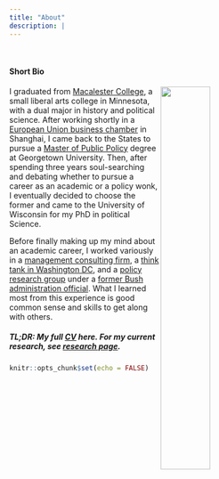 ```yaml
---
title: "About"
description: |
---
```


<br>

#### Short Bio
<img src = "policywonk.jpg" style="width:42%; margin-right: 20px" align="right"> I graduated from [Macalester College](https://www.macalester.edu/), a small liberal arts college in Minnesota, with a dual major in history and political science. After working shortly in a [European Union business chamber](https://www.europeanchamber.com.cn/) in Shanghai, I came back to the States to pursue a [Master of Public Policy](https://mccourt.georgetown.edu/) degree at Georgetown University. Then, after spending three years soul-searching and debating whether to pursue a career as an academic or a policy wonk, I eventually decided to choose the former and came to the University of Wisconsin for my PhD in political Science.   

Before finally making up my mind about an academic career, I worked variously in a [management consulting firm](https://www.guidehouse.com/), a [think tank in Washington DC](https://www.aei.org/), and a [policy research group](https://healthpolicy.duke.edu/) under a [former Bush administration official](https://healthpolicy.duke.edu/people/mark-mcclellan-md-phd). What I learned most from this experience is good common sense and skills to get along with others.

##### TL;DR: My full [CV](cv.pdf) here. For my current research, see [research page](research.html).

```r
knitr::opts_chunk$set(echo = FALSE)
```

